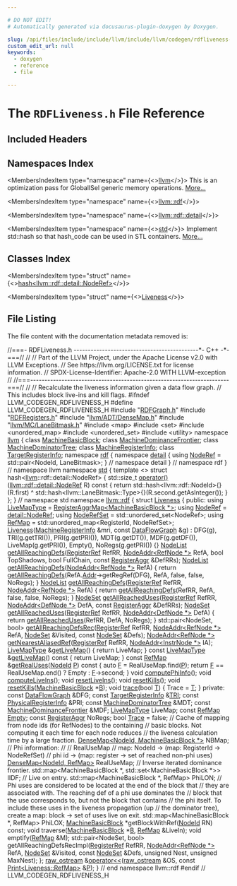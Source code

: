 ```yaml
---

# DO NOT EDIT!
# Automatically generated via docusaurus-plugin-doxygen by Doxygen.

slug: /api/files/include/include/llvm/include/llvm/codegen/rdfliveness-h
custom_edit_url: null
keywords:
  - doxygen
  - reference
  - file

---
```





# The `RDFLiveness.h` File Reference

<DoxygenPage pluginConfig={pluginConfig}>



## Included Headers

<IncludesList>
<IncludesListItem
  filePath="RDFGraph.h"
  permalink="/docs/api/files/include/include/llvm/include/llvm/codegen/rdfgraph-h"
  isLocal="true" />
<IncludesListItem
  filePath="RDFRegisters.h"
  permalink="/docs/api/files/include/include/llvm/include/llvm/codegen/rdfregisters-h"
  isLocal="true" />
<IncludesListItem
  filePath="llvm/ADT/DenseMap.h"
  permalink="/docs/api/files/include/include/llvm/include/llvm/adt/densemap-h"
  isLocal="true" />
<IncludesListItem
  filePath="llvm/MC/LaneBitmask.h"
  permalink="/docs/api/files/include/include/llvm/include/llvm/mc/lanebitmask-h"
  isLocal="true" />
<IncludesListItem
  filePath="map"
  permalink=""
  isLocal="false" />
<IncludesListItem
  filePath="set"
  permalink=""
  isLocal="false" />
<IncludesListItem
  filePath="unordered_map"
  permalink=""
  isLocal="false" />
<IncludesListItem
  filePath="unordered_set"
  permalink=""
  isLocal="false" />
<IncludesListItem
  filePath="utility"
  permalink=""
  isLocal="false" />
</IncludesList>

## Namespaces Index

<MembersIndex>

<MembersIndexItem
  type="namespace"
  name={<><a href="/docs/api/namespaces/llvm">llvm</a></>}>
This is an optimization pass for GlobalISel generic memory operations. <a href="/docs/api/namespaces/llvm/#details">More...</a>
</MembersIndexItem>

<MembersIndexItem
  type="namespace"
  name={<><a href="/docs/api/namespaces/llvm/rdf">llvm::rdf</a></>}>
</MembersIndexItem>

<MembersIndexItem
  type="namespace"
  name={<><a href="/docs/api/namespaces/llvm/rdf/detail">llvm::rdf::detail</a></>}>
</MembersIndexItem>

<MembersIndexItem
  type="namespace"
  name={<><a href="/docs/api/namespaces/std">std</a></>}>
Implement std::hash so that hash&#95;code can be used in STL containers. <a href="/docs/api/namespaces/std/#details">More...</a>
</MembersIndexItem>

</MembersIndex>

## Classes Index

<MembersIndex>

<MembersIndexItem
  type="struct"
  name={<><a href="/docs/api/structs/std/hash-0eab538aa3f1ce44622fad40416c3296">hash&lt;llvm::rdf::detail::NodeRef&gt;</a></>}>
</MembersIndexItem>

<MembersIndexItem
  type="struct"
  name={<><a href="/docs/api/structs/llvm/rdf/liveness">Liveness</a></>}>
</MembersIndexItem>

</MembersIndex>


## File Listing

The file content with the documentation metadata removed is:

<ProgramListing>

<Link id="l00001" /><CodeLine lineNumber="1"><Highlight kind="comment">//===- RDFLiveness.h --------------------------------------------&#42;- C++ -&#42;-===//</Highlight><Highlight kind="normal"></Highlight></CodeLine>
<Link id="l00002" /><CodeLine lineNumber="2"><Highlight kind="normal"></Highlight><Highlight kind="comment">//</Highlight><Highlight kind="normal"></Highlight></CodeLine>
<Link id="l00003" /><CodeLine lineNumber="3"><Highlight kind="normal"></Highlight><Highlight kind="comment">// Part of the LLVM Project, under the Apache License v2.0 with LLVM Exceptions.</Highlight><Highlight kind="normal"></Highlight></CodeLine>
<Link id="l00004" /><CodeLine lineNumber="4"><Highlight kind="normal"></Highlight><Highlight kind="comment">// See https://llvm.org/LICENSE.txt for license information.</Highlight><Highlight kind="normal"></Highlight></CodeLine>
<Link id="l00005" /><CodeLine lineNumber="5"><Highlight kind="normal"></Highlight><Highlight kind="comment">// SPDX-License-Identifier: Apache-2.0 WITH LLVM-exception</Highlight><Highlight kind="normal"></Highlight></CodeLine>
<Link id="l00006" /><CodeLine lineNumber="6"><Highlight kind="normal"></Highlight><Highlight kind="comment">//</Highlight><Highlight kind="normal"></Highlight></CodeLine>
<Link id="l00007" /><CodeLine lineNumber="7"><Highlight kind="normal"></Highlight><Highlight kind="comment">//===----------------------------------------------------------------------===//</Highlight><Highlight kind="normal"></Highlight></CodeLine>
<Link id="l00008" /><CodeLine lineNumber="8"><Highlight kind="normal"></Highlight><Highlight kind="comment">//</Highlight><Highlight kind="normal"></Highlight></CodeLine>
<Link id="l00009" /><CodeLine lineNumber="9"><Highlight kind="normal"></Highlight><Highlight kind="comment">// Recalculate the liveness information given a data flow graph.</Highlight><Highlight kind="normal"></Highlight></CodeLine>
<Link id="l00010" /><CodeLine lineNumber="10"><Highlight kind="normal"></Highlight><Highlight kind="comment">// This includes block live-ins and kill flags.</Highlight><Highlight kind="normal"></Highlight></CodeLine>
<Link id="l00011" /><CodeLine lineNumber="11"><Highlight kind="normal"></Highlight></CodeLine>
<Link id="l00012" /><CodeLine lineNumber="12"><Highlight kind="normal"></Highlight><Highlight kind="preprocessor">#ifndef LLVM&#95;CODEGEN&#95;RDFLIVENESS&#95;H</Highlight><Highlight kind="normal"></Highlight></CodeLine>
<Link id="l00013" /><CodeLine lineNumber="13"><Highlight kind="normal"></Highlight><Highlight kind="preprocessor">#define LLVM&#95;CODEGEN&#95;RDFLIVENESS&#95;H</Highlight><Highlight kind="normal"></Highlight></CodeLine>
<Link id="l00014" /><CodeLine lineNumber="14"><Highlight kind="normal"></Highlight></CodeLine>
<Link id="l00015" /><CodeLine lineNumber="15"><Highlight kind="normal"></Highlight><Highlight kind="preprocessor">#include &quot;<a href="/docs/api/files/include/include/llvm/include/llvm/codegen/rdfgraph-h">RDFGraph.h</a>&quot;</Highlight><Highlight kind="normal"></Highlight></CodeLine>
<Link id="l00016" /><CodeLine lineNumber="16"><Highlight kind="normal"></Highlight><Highlight kind="preprocessor">#include &quot;<a href="/docs/api/files/include/include/llvm/include/llvm/codegen/rdfregisters-h">RDFRegisters.h</a>&quot;</Highlight><Highlight kind="normal"></Highlight></CodeLine>
<Link id="l00017" /><CodeLine lineNumber="17"><Highlight kind="normal"></Highlight><Highlight kind="preprocessor">#include &quot;<a href="/docs/api/files/include/include/llvm/include/llvm/adt/densemap-h">llvm/ADT/DenseMap.h</a>&quot;</Highlight><Highlight kind="normal"></Highlight></CodeLine>
<Link id="l00018" /><CodeLine lineNumber="18"><Highlight kind="normal"></Highlight><Highlight kind="preprocessor">#include &quot;<a href="/docs/api/files/include/include/llvm/include/llvm/mc/lanebitmask-h">llvm/MC/LaneBitmask.h</a>&quot;</Highlight><Highlight kind="normal"></Highlight></CodeLine>
<Link id="l00019" /><CodeLine lineNumber="19"><Highlight kind="normal"></Highlight><Highlight kind="preprocessor">#include &lt;map&gt;</Highlight><Highlight kind="normal"></Highlight></CodeLine>
<Link id="l00020" /><CodeLine lineNumber="20"><Highlight kind="normal"></Highlight><Highlight kind="preprocessor">#include &lt;set&gt;</Highlight><Highlight kind="normal"></Highlight></CodeLine>
<Link id="l00021" /><CodeLine lineNumber="21"><Highlight kind="normal"></Highlight><Highlight kind="preprocessor">#include &lt;unordered&#95;map&gt;</Highlight><Highlight kind="normal"></Highlight></CodeLine>
<Link id="l00022" /><CodeLine lineNumber="22"><Highlight kind="normal"></Highlight><Highlight kind="preprocessor">#include &lt;unordered&#95;set&gt;</Highlight><Highlight kind="normal"></Highlight></CodeLine>
<Link id="l00023" /><CodeLine lineNumber="23"><Highlight kind="normal"></Highlight><Highlight kind="preprocessor">#include &lt;utility&gt;</Highlight><Highlight kind="normal"></Highlight></CodeLine>
<Link id="l00024" /><CodeLine lineNumber="24"><Highlight kind="normal"></Highlight></CodeLine>
<Link id="l00025" /><CodeLine lineNumber="25"><Highlight kind="normal"></Highlight><Highlight kind="keyword">namespace </Highlight><Highlight kind="normal"><a href="/docs/api/namespaces/llvm">llvm</a> &#123;</Highlight></CodeLine>
<Link id="l00026" /><CodeLine lineNumber="26"><Highlight kind="normal"></Highlight></CodeLine>
<Link id="l00027" /><CodeLine lineNumber="27"><Highlight kind="normal"></Highlight><Highlight kind="keyword">class </Highlight><Highlight kind="normal"><a href="/docs/api/classes/llvm/machinebasicblock">MachineBasicBlock</a>;</Highlight></CodeLine>
<Link id="l00028" /><CodeLine lineNumber="28"><Highlight kind="normal"></Highlight><Highlight kind="keyword">class </Highlight><Highlight kind="normal"><a href="/docs/api/classes/llvm/machinedominancefrontier">MachineDominanceFrontier</a>;</Highlight></CodeLine>
<Link id="l00029" /><CodeLine lineNumber="29"><Highlight kind="normal"></Highlight><Highlight kind="keyword">class </Highlight><Highlight kind="normal"><a href="/docs/api/classes/llvm/machinedominatortree">MachineDominatorTree</a>;</Highlight></CodeLine>
<Link id="l00030" /><CodeLine lineNumber="30"><Highlight kind="normal"></Highlight><Highlight kind="keyword">class </Highlight><Highlight kind="normal"><a href="/docs/api/classes/llvm/machineregisterinfo">MachineRegisterInfo</a>;</Highlight></CodeLine>
<Link id="l00031" /><CodeLine lineNumber="31"><Highlight kind="normal"></Highlight><Highlight kind="keyword">class </Highlight><Highlight kind="normal"><a href="/docs/api/classes/llvm/targetregisterinfo">TargetRegisterInfo</a>;</Highlight></CodeLine>
<Link id="l00032" /><CodeLine lineNumber="32"><Highlight kind="normal"></Highlight></CodeLine>
<Link id="l00033" /><CodeLine lineNumber="33"><Highlight kind="normal"></Highlight><Highlight kind="keyword">namespace </Highlight><Highlight kind="normal"><a href="/docs/api/namespaces/llvm/rdf">rdf</a> &#123;</Highlight></CodeLine>
<Link id="l00034" /><CodeLine lineNumber="34" lineLink="/docs/api/namespaces/llvm/rdf/detail"><Highlight kind="normal"></Highlight><Highlight kind="keyword">namespace </Highlight><Highlight kind="normal"><a href="/docs/api/namespaces/detail">detail</a> &#123;</Highlight></CodeLine>
<Link id="l00035" /><CodeLine lineNumber="35"><Highlight kind="normal"></Highlight></CodeLine>
<Link id="l00036" /><CodeLine lineNumber="36" lineLink="/docs/api/namespaces/llvm/rdf/detail/#a7f722f7078d3e80b2821b4a5460b5adf"><Highlight kind="normal"></Highlight><Highlight kind="keyword">using </Highlight><Highlight kind="normal"><a href="/docs/api/namespaces/llvm/rdf/detail/#a7f722f7078d3e80b2821b4a5460b5adf">NodeRef</a> = std::pair&lt;NodeId, LaneBitmask&gt;;</Highlight></CodeLine>
<Link id="l00037" /><CodeLine lineNumber="37"><Highlight kind="normal"></Highlight></CodeLine>
<Link id="l00038" /><CodeLine lineNumber="38"><Highlight kind="normal">&#125; </Highlight><Highlight kind="comment">// namespace detail</Highlight><Highlight kind="normal"></Highlight></CodeLine>
<Link id="l00039" /><CodeLine lineNumber="39"><Highlight kind="normal">&#125; </Highlight><Highlight kind="comment">// namespace rdf</Highlight><Highlight kind="normal"></Highlight></CodeLine>
<Link id="l00040" /><CodeLine lineNumber="40"><Highlight kind="normal">&#125; </Highlight><Highlight kind="comment">// namespace llvm</Highlight><Highlight kind="normal"></Highlight></CodeLine>
<Link id="l00041" /><CodeLine lineNumber="41"><Highlight kind="normal"></Highlight></CodeLine>
<Link id="l00042" /><CodeLine lineNumber="42"><Highlight kind="normal"></Highlight><Highlight kind="keyword">namespace </Highlight><Highlight kind="normal"><a href="/docs/api/namespaces/std">std</a> &#123;</Highlight></CodeLine>
<Link id="l00043" /><CodeLine lineNumber="43"><Highlight kind="normal"></Highlight></CodeLine>
<Link id="l00044" /><CodeLine lineNumber="44" lineLink="/docs/api/structs/std/hash-0eab538aa3f1ce44622fad40416c3296"><Highlight kind="normal"></Highlight><Highlight kind="keyword">template</Highlight><Highlight kind="normal"> &lt;&gt; </Highlight><Highlight kind="keyword">struct </Highlight><Highlight kind="normal">hash&lt;<a href="/docs/api/namespaces/llvm">llvm</a>::rdf::detail::NodeRef&gt; &#123;</Highlight></CodeLine>
<Link id="l00045" /><CodeLine lineNumber="45" lineLink="/docs/api/structs/std/hash-0eab538aa3f1ce44622fad40416c3296/#a5ae01da90d3b00779544c6beb248f100"><Highlight kind="normal">  std::size&#95;t <a href="/docs/api/structs/std/hash-0eab538aa3f1ce44622fad40416c3296/#a5ae01da90d3b00779544c6beb248f100">operator()</a>(<a href="/docs/api/namespaces/llvm/rdf/detail/#a7f722f7078d3e80b2821b4a5460b5adf">llvm::rdf::detail::NodeRef</a> R)</Highlight><Highlight kind="keyword"> const </Highlight><Highlight kind="normal">&#123;</Highlight></CodeLine>
<Link id="l00046" /><CodeLine lineNumber="46"><Highlight kind="normal">    </Highlight><Highlight kind="keywordflow">return</Highlight><Highlight kind="normal"> std::hash&lt;llvm::rdf::NodeId&gt;&#123;&#125;(R.first) ^</Highlight></CodeLine>
<Link id="l00047" /><CodeLine lineNumber="47"><Highlight kind="normal">           std::hash&lt;llvm::LaneBitmask::Type&gt;&#123;&#125;(R.second.getAsInteger());</Highlight></CodeLine>
<Link id="l00048" /><CodeLine lineNumber="48"><Highlight kind="normal">  &#125;</Highlight></CodeLine>
<Link id="l00049" /><CodeLine lineNumber="49"><Highlight kind="normal">&#125;;</Highlight></CodeLine>
<Link id="l00050" /><CodeLine lineNumber="50"><Highlight kind="normal"></Highlight></CodeLine>
<Link id="l00051" /><CodeLine lineNumber="51"><Highlight kind="normal">&#125; </Highlight><Highlight kind="comment">// namespace std</Highlight><Highlight kind="normal"></Highlight></CodeLine>
<Link id="l00052" /><CodeLine lineNumber="52"><Highlight kind="normal"></Highlight></CodeLine>
<Link id="l00053" /><CodeLine lineNumber="53"><Highlight kind="normal"></Highlight><Highlight kind="keyword">namespace </Highlight><Highlight kind="normal"><a href="/docs/api/namespaces/llvm/rdf">llvm::rdf</a> &#123;</Highlight></CodeLine>
<Link id="l00054" /><CodeLine lineNumber="54"><Highlight kind="normal"></Highlight></CodeLine>
<Link id="l00055" /><CodeLine lineNumber="55" lineLink="/docs/api/structs/llvm/rdf/liveness"><Highlight kind="normal"></Highlight><Highlight kind="keyword">struct </Highlight><Highlight kind="normal"><a href="/docs/api/structs/llvm/rdf/liveness/#a4b9cd23a5c66dc74c7abbd796884654c">Liveness</a> &#123;</Highlight></CodeLine>
<Link id="l00056" /><CodeLine lineNumber="56"><Highlight kind="normal"></Highlight><Highlight kind="keyword">public</Highlight><Highlight kind="normal">:</Highlight></CodeLine>
<Link id="l00057" /><CodeLine lineNumber="57" lineLink="/docs/api/structs/llvm/rdf/liveness/#a249a71f1e40218410ec7499c4f9bc964"><Highlight kind="normal">  </Highlight><Highlight kind="keyword">using </Highlight><Highlight kind="normal"><a href="/docs/api/structs/llvm/rdf/liveness/#a249a71f1e40218410ec7499c4f9bc964">LiveMapType</a> = <a href="/docs/api/structs/llvm/rdf/registeraggrmap">RegisterAggrMap&lt;MachineBasicBlock &#42;&gt;</a>;</Highlight></CodeLine>
<Link id="l00058" /><CodeLine lineNumber="58" lineLink="/docs/api/structs/llvm/rdf/liveness/#aa2a8f95ee08216cb26351e4f2a7a4447"><Highlight kind="normal">  </Highlight><Highlight kind="keyword">using </Highlight><Highlight kind="normal"><a href="/docs/api/structs/llvm/rdf/liveness/#aa2a8f95ee08216cb26351e4f2a7a4447">NodeRef</a> = <a href="/docs/api/namespaces/llvm/rdf/detail/#a7f722f7078d3e80b2821b4a5460b5adf">detail::NodeRef</a>;</Highlight></CodeLine>
<Link id="l00059" /><CodeLine lineNumber="59" lineLink="/docs/api/structs/llvm/rdf/liveness/#a0d9efe2288fe64a012fc86b3f188b73d"><Highlight kind="normal">  </Highlight><Highlight kind="keyword">using </Highlight><Highlight kind="normal"><a href="/docs/api/structs/llvm/rdf/liveness/#a0d9efe2288fe64a012fc86b3f188b73d">NodeRefSet</a> = std::unordered&#95;set&lt;NodeRef&gt;;</Highlight></CodeLine>
<Link id="l00060" /><CodeLine lineNumber="60" lineLink="/docs/api/structs/llvm/rdf/liveness/#ae0aea4a799ad5f9d4015066269451fb1"><Highlight kind="normal">  </Highlight><Highlight kind="keyword">using </Highlight><Highlight kind="normal"><a href="/docs/api/structs/llvm/rdf/liveness/#ae0aea4a799ad5f9d4015066269451fb1">RefMap</a> = std::unordered&#95;map&lt;RegisterId, NodeRefSet&gt;;</Highlight></CodeLine>
<Link id="l00061" /><CodeLine lineNumber="61"><Highlight kind="normal"></Highlight></CodeLine>
<Link id="l00062" /><CodeLine lineNumber="62" lineLink="/docs/api/structs/llvm/rdf/liveness/#a4b9cd23a5c66dc74c7abbd796884654c"><Highlight kind="normal">  <a href="/docs/api/structs/llvm/rdf/liveness/#a4b9cd23a5c66dc74c7abbd796884654c">Liveness</a>(<a href="/docs/api/classes/llvm/machineregisterinfo">MachineRegisterInfo</a> &amp;mri, </Highlight><Highlight kind="keyword">const</Highlight><Highlight kind="normal"> <a href="/docs/api/structs/llvm/rdf/dataflowgraph">DataFlowGraph</a> &amp;<a href="/docs/api/files/lib/lib/support/lib/support/blake3/blake3-portable-c/#ab5958fad499ed692422c66bb20000a39">g</a>)</Highlight></CodeLine>
<Link id="l00063" /><CodeLine lineNumber="63"><Highlight kind="normal">      : DFG(<a href="/docs/api/files/lib/lib/support/lib/support/blake3/blake3-portable-c/#ab5958fad499ed692422c66bb20000a39">g</a>), TRI(<a href="/docs/api/files/lib/lib/support/lib/support/blake3/blake3-portable-c/#ab5958fad499ed692422c66bb20000a39">g</a>.getTRI()), PRI(<a href="/docs/api/files/lib/lib/support/lib/support/blake3/blake3-portable-c/#ab5958fad499ed692422c66bb20000a39">g</a>.getPRI()), MDT(<a href="/docs/api/files/lib/lib/support/lib/support/blake3/blake3-portable-c/#ab5958fad499ed692422c66bb20000a39">g</a>.getDT()),</Highlight></CodeLine>
<Link id="l00064" /><CodeLine lineNumber="64"><Highlight kind="normal">        MDF(<a href="/docs/api/files/lib/lib/support/lib/support/blake3/blake3-portable-c/#ab5958fad499ed692422c66bb20000a39">g</a>.getDF()), LiveMap(<a href="/docs/api/files/lib/lib/support/lib/support/blake3/blake3-portable-c/#ab5958fad499ed692422c66bb20000a39">g</a>.getPRI()), Empty(), NoRegs(<a href="/docs/api/files/lib/lib/support/lib/support/blake3/blake3-portable-c/#ab5958fad499ed692422c66bb20000a39">g</a>.getPRI()) &#123;&#125;</Highlight></CodeLine>
<Link id="l00065" /><CodeLine lineNumber="65"><Highlight kind="normal"></Highlight></CodeLine>
<Link id="l00066" /><CodeLine lineNumber="66"><Highlight kind="normal">  <a href="/docs/api/namespaces/llvm/rdf/#ad18ad8bc2c127dd4844b3186233d68f5">NodeList</a> <a href="/docs/api/structs/llvm/rdf/liveness/#a0c3a1721c534dbc63fdc081a9365fd9c">getAllReachingDefs</a>(<a href="/docs/api/structs/llvm/rdf/registerref">RegisterRef</a> RefRR, <a href="/docs/api/structs/llvm/rdf/nodeaddr">NodeAddr&lt;RefNode &#42;&gt;</a> RefA,</Highlight></CodeLine>
<Link id="l00067" /><CodeLine lineNumber="67"><Highlight kind="normal">                              </Highlight><Highlight kind="keywordtype">bool</Highlight><Highlight kind="normal"> TopShadows, </Highlight><Highlight kind="keywordtype">bool</Highlight><Highlight kind="normal"> FullChain,</Highlight></CodeLine>
<Link id="l00068" /><CodeLine lineNumber="68"><Highlight kind="normal">                              </Highlight><Highlight kind="keyword">const</Highlight><Highlight kind="normal"> <a href="/docs/api/structs/llvm/rdf/registeraggr">RegisterAggr</a> &amp;DefRRs);</Highlight></CodeLine>
<Link id="l00069" /><CodeLine lineNumber="69"><Highlight kind="normal"></Highlight></CodeLine>
<Link id="l00070" /><CodeLine lineNumber="70" lineLink="/docs/api/structs/llvm/rdf/liveness/#a2950ed09c69131f420a4eec16bdd2f83"><Highlight kind="normal">  <a href="/docs/api/namespaces/llvm/rdf/#ad18ad8bc2c127dd4844b3186233d68f5">NodeList</a> <a href="/docs/api/structs/llvm/rdf/liveness/#a2950ed09c69131f420a4eec16bdd2f83">getAllReachingDefs</a>(<a href="/docs/api/structs/llvm/rdf/nodeaddr">NodeAddr&lt;RefNode &#42;&gt;</a> RefA) &#123;</Highlight></CodeLine>
<Link id="l00071" /><CodeLine lineNumber="71"><Highlight kind="normal">    </Highlight><Highlight kind="keywordflow">return</Highlight><Highlight kind="normal"> <a href="/docs/api/structs/llvm/rdf/liveness/#a0c3a1721c534dbc63fdc081a9365fd9c">getAllReachingDefs</a>(RefA.<a href="/docs/api/structs/llvm/rdf/nodeaddr/#a150c10db309dcfa7a1093dc0c698d663">Addr</a>-&gt;getRegRef(DFG), RefA, </Highlight><Highlight kind="keyword">false</Highlight><Highlight kind="normal">, </Highlight><Highlight kind="keyword">false</Highlight><Highlight kind="normal">,</Highlight></CodeLine>
<Link id="l00072" /><CodeLine lineNumber="72"><Highlight kind="normal">                              NoRegs);</Highlight></CodeLine>
<Link id="l00073" /><CodeLine lineNumber="73"><Highlight kind="normal">  &#125;</Highlight></CodeLine>
<Link id="l00074" /><CodeLine lineNumber="74"><Highlight kind="normal"></Highlight></CodeLine>
<Link id="l00075" /><CodeLine lineNumber="75" lineLink="/docs/api/structs/llvm/rdf/liveness/#aa49fbda3592d7a42088a682a5e8b3453"><Highlight kind="normal">  <a href="/docs/api/namespaces/llvm/rdf/#ad18ad8bc2c127dd4844b3186233d68f5">NodeList</a> <a href="/docs/api/structs/llvm/rdf/liveness/#aa49fbda3592d7a42088a682a5e8b3453">getAllReachingDefs</a>(<a href="/docs/api/structs/llvm/rdf/registerref">RegisterRef</a> RefRR, <a href="/docs/api/structs/llvm/rdf/nodeaddr">NodeAddr&lt;RefNode &#42;&gt;</a> RefA) &#123;</Highlight></CodeLine>
<Link id="l00076" /><CodeLine lineNumber="76"><Highlight kind="normal">    </Highlight><Highlight kind="keywordflow">return</Highlight><Highlight kind="normal"> <a href="/docs/api/structs/llvm/rdf/liveness/#a0c3a1721c534dbc63fdc081a9365fd9c">getAllReachingDefs</a>(RefRR, RefA, </Highlight><Highlight kind="keyword">false</Highlight><Highlight kind="normal">, </Highlight><Highlight kind="keyword">false</Highlight><Highlight kind="normal">, NoRegs);</Highlight></CodeLine>
<Link id="l00077" /><CodeLine lineNumber="77"><Highlight kind="normal">  &#125;</Highlight></CodeLine>
<Link id="l00078" /><CodeLine lineNumber="78"><Highlight kind="normal"></Highlight></CodeLine>
<Link id="l00079" /><CodeLine lineNumber="79"><Highlight kind="normal">  <a href="/docs/api/namespaces/llvm/rdf/#ad11f45edf83605cb43ad18e1802fe8bc">NodeSet</a> <a href="/docs/api/structs/llvm/rdf/liveness/#af948ed7c1cd7c55a1e8cb255d8742936">getAllReachedUses</a>(<a href="/docs/api/structs/llvm/rdf/registerref">RegisterRef</a> RefRR, <a href="/docs/api/structs/llvm/rdf/nodeaddr">NodeAddr&lt;DefNode &#42;&gt;</a> DefA,</Highlight></CodeLine>
<Link id="l00080" /><CodeLine lineNumber="80"><Highlight kind="normal">                            </Highlight><Highlight kind="keyword">const</Highlight><Highlight kind="normal"> <a href="/docs/api/structs/llvm/rdf/registeraggr">RegisterAggr</a> &amp;DefRRs);</Highlight></CodeLine>
<Link id="l00081" /><CodeLine lineNumber="81"><Highlight kind="normal"></Highlight></CodeLine>
<Link id="l00082" /><CodeLine lineNumber="82" lineLink="/docs/api/structs/llvm/rdf/liveness/#ab9ca653428d94b8f0622950fd1f4879e"><Highlight kind="normal">  <a href="/docs/api/namespaces/llvm/rdf/#ad11f45edf83605cb43ad18e1802fe8bc">NodeSet</a> <a href="/docs/api/structs/llvm/rdf/liveness/#ab9ca653428d94b8f0622950fd1f4879e">getAllReachedUses</a>(<a href="/docs/api/structs/llvm/rdf/registerref">RegisterRef</a> RefRR, <a href="/docs/api/structs/llvm/rdf/nodeaddr">NodeAddr&lt;DefNode &#42;&gt;</a> DefA) &#123;</Highlight></CodeLine>
<Link id="l00083" /><CodeLine lineNumber="83"><Highlight kind="normal">    </Highlight><Highlight kind="keywordflow">return</Highlight><Highlight kind="normal"> <a href="/docs/api/structs/llvm/rdf/liveness/#af948ed7c1cd7c55a1e8cb255d8742936">getAllReachedUses</a>(RefRR, DefA, NoRegs);</Highlight></CodeLine>
<Link id="l00084" /><CodeLine lineNumber="84"><Highlight kind="normal">  &#125;</Highlight></CodeLine>
<Link id="l00085" /><CodeLine lineNumber="85"><Highlight kind="normal"></Highlight></CodeLine>
<Link id="l00086" /><CodeLine lineNumber="86"><Highlight kind="normal">  std::pair&lt;NodeSet, bool&gt; <a href="/docs/api/structs/llvm/rdf/liveness/#aac4e993a140f158582dba7baf107a59e">getAllReachingDefsRec</a>(<a href="/docs/api/structs/llvm/rdf/registerref">RegisterRef</a> RefRR,</Highlight></CodeLine>
<Link id="l00087" /><CodeLine lineNumber="87"><Highlight kind="normal">                                                 <a href="/docs/api/structs/llvm/rdf/nodeaddr">NodeAddr&lt;RefNode &#42;&gt;</a> RefA,</Highlight></CodeLine>
<Link id="l00088" /><CodeLine lineNumber="88"><Highlight kind="normal">                                                 <a href="/docs/api/namespaces/llvm/rdf/#ad11f45edf83605cb43ad18e1802fe8bc">NodeSet</a> &amp;Visited,</Highlight></CodeLine>
<Link id="l00089" /><CodeLine lineNumber="89"><Highlight kind="normal">                                                 </Highlight><Highlight kind="keyword">const</Highlight><Highlight kind="normal"> <a href="/docs/api/namespaces/llvm/rdf/#ad11f45edf83605cb43ad18e1802fe8bc">NodeSet</a> &amp;Defs);</Highlight></CodeLine>
<Link id="l00090" /><CodeLine lineNumber="90"><Highlight kind="normal"></Highlight></CodeLine>
<Link id="l00091" /><CodeLine lineNumber="91"><Highlight kind="normal">  <a href="/docs/api/structs/llvm/rdf/nodeaddr">NodeAddr&lt;RefNode &#42;&gt;</a> <a href="/docs/api/structs/llvm/rdf/liveness/#a186be9b537ac3f4112ac6ea3d610ddf3">getNearestAliasedRef</a>(<a href="/docs/api/structs/llvm/rdf/registerref">RegisterRef</a> RefRR,</Highlight></CodeLine>
<Link id="l00092" /><CodeLine lineNumber="92"><Highlight kind="normal">                                           <a href="/docs/api/structs/llvm/rdf/nodeaddr">NodeAddr&lt;InstrNode &#42;&gt;</a> IA);</Highlight></CodeLine>
<Link id="l00093" /><CodeLine lineNumber="93"><Highlight kind="normal"></Highlight></CodeLine>
<Link id="l00094" /><CodeLine lineNumber="94" lineLink="/docs/api/structs/llvm/rdf/liveness/#a0adc90650207b3fccdf0c4b9c0a14e32"><Highlight kind="normal">  <a href="/docs/api/structs/llvm/rdf/liveness/#a249a71f1e40218410ec7499c4f9bc964">LiveMapType</a> &amp;<a href="/docs/api/structs/llvm/rdf/liveness/#a0adc90650207b3fccdf0c4b9c0a14e32">getLiveMap</a>() &#123; </Highlight><Highlight kind="keywordflow">return</Highlight><Highlight kind="normal"> LiveMap; &#125;</Highlight></CodeLine>
<Link id="l00095" /><CodeLine lineNumber="95" lineLink="/docs/api/structs/llvm/rdf/liveness/#af77d8d402d78d607179aa6ae6d78cb9f"><Highlight kind="normal">  </Highlight><Highlight kind="keyword">const</Highlight><Highlight kind="normal"> <a href="/docs/api/structs/llvm/rdf/liveness/#a249a71f1e40218410ec7499c4f9bc964">LiveMapType</a> &amp;<a href="/docs/api/structs/llvm/rdf/liveness/#af77d8d402d78d607179aa6ae6d78cb9f">getLiveMap</a>()</Highlight><Highlight kind="keyword"> const </Highlight><Highlight kind="normal">&#123; </Highlight><Highlight kind="keywordflow">return</Highlight><Highlight kind="normal"> LiveMap; &#125;</Highlight></CodeLine>
<Link id="l00096" /><CodeLine lineNumber="96"><Highlight kind="normal"></Highlight></CodeLine>
<Link id="l00097" /><CodeLine lineNumber="97" lineLink="/docs/api/structs/llvm/rdf/liveness/#a0f55e6f1df33ecbd8db05a5d720f6d3d"><Highlight kind="normal">  </Highlight><Highlight kind="keyword">const</Highlight><Highlight kind="normal"> <a href="/docs/api/structs/llvm/rdf/liveness/#ae0aea4a799ad5f9d4015066269451fb1">RefMap</a> &amp;<a href="/docs/api/structs/llvm/rdf/liveness/#a0f55e6f1df33ecbd8db05a5d720f6d3d">getRealUses</a>(<a href="/docs/api/namespaces/llvm/rdf/#a9c5c1abf54c7f5aaf8add770214aba5d">NodeId</a> <a href="/docs/api/files/lib/lib/option/option-cpp/#a04665169063c8ca1f2ea96c27fc7c2b2">P</a>)</Highlight><Highlight kind="keyword"> const </Highlight><Highlight kind="normal">&#123;</Highlight></CodeLine>
<Link id="l00098" /><CodeLine lineNumber="98"><Highlight kind="normal">    </Highlight><Highlight kind="keyword">auto</Highlight><Highlight kind="normal"> <a href="/docs/api/files/lib/lib/support/md5-cpp/#a96d73bbd7af15cb1fc38c3f4a3bd82e9">F</a> = RealUseMap.find(<a href="/docs/api/files/lib/lib/option/option-cpp/#a04665169063c8ca1f2ea96c27fc7c2b2">P</a>);</Highlight></CodeLine>
<Link id="l00099" /><CodeLine lineNumber="99"><Highlight kind="normal">    </Highlight><Highlight kind="keywordflow">return</Highlight><Highlight kind="normal"> <a href="/docs/api/files/lib/lib/support/md5-cpp/#a96d73bbd7af15cb1fc38c3f4a3bd82e9">F</a> == RealUseMap.end() ? Empty : <a href="/docs/api/files/lib/lib/support/md5-cpp/#a96d73bbd7af15cb1fc38c3f4a3bd82e9">F</a>-&gt;second;</Highlight></CodeLine>
<Link id="l00100" /><CodeLine lineNumber="100"><Highlight kind="normal">  &#125;</Highlight></CodeLine>
<Link id="l00101" /><CodeLine lineNumber="101"><Highlight kind="normal"></Highlight></CodeLine>
<Link id="l00102" /><CodeLine lineNumber="102"><Highlight kind="normal">  </Highlight><Highlight kind="keywordtype">void</Highlight><Highlight kind="normal"> <a href="/docs/api/structs/llvm/rdf/liveness/#aa36c6486058550c0b2c5f347e5f0e48b">computePhiInfo</a>();</Highlight></CodeLine>
<Link id="l00103" /><CodeLine lineNumber="103"><Highlight kind="normal">  </Highlight><Highlight kind="keywordtype">void</Highlight><Highlight kind="normal"> <a href="/docs/api/structs/llvm/rdf/liveness/#ac020365416d380fdc2b913c0daf4691b">computeLiveIns</a>();</Highlight></CodeLine>
<Link id="l00104" /><CodeLine lineNumber="104"><Highlight kind="normal">  </Highlight><Highlight kind="keywordtype">void</Highlight><Highlight kind="normal"> <a href="/docs/api/structs/llvm/rdf/liveness/#a6c8700f31ee8c2ff5f803bb291b8fd03">resetLiveIns</a>();</Highlight></CodeLine>
<Link id="l00105" /><CodeLine lineNumber="105"><Highlight kind="normal">  </Highlight><Highlight kind="keywordtype">void</Highlight><Highlight kind="normal"> <a href="/docs/api/structs/llvm/rdf/liveness/#a6b1afbb10a278d481f7c846a46c36bb9">resetKills</a>();</Highlight></CodeLine>
<Link id="l00106" /><CodeLine lineNumber="106"><Highlight kind="normal">  </Highlight><Highlight kind="keywordtype">void</Highlight><Highlight kind="normal"> <a href="/docs/api/structs/llvm/rdf/liveness/#a6b1afbb10a278d481f7c846a46c36bb9">resetKills</a>(<a href="/docs/api/classes/llvm/machinebasicblock">MachineBasicBlock</a> &#42;<a href="/docs/api/files/lib/lib/ir/builtingcs-cpp/#ae76959fe811ba090de4cba69ac00f1da">B</a>);</Highlight></CodeLine>
<Link id="l00107" /><CodeLine lineNumber="107"><Highlight kind="normal"></Highlight></CodeLine>
<Link id="l00108" /><CodeLine lineNumber="108" lineLink="/docs/api/structs/llvm/rdf/liveness/#acc708f1262244491ed2a9eb747454116"><Highlight kind="normal">  </Highlight><Highlight kind="keywordtype">void</Highlight><Highlight kind="normal"> <a href="/docs/api/structs/llvm/rdf/liveness/#acc708f1262244491ed2a9eb747454116">trace</a>(</Highlight><Highlight kind="keywordtype">bool</Highlight><Highlight kind="normal"> <a href="/docs/api/files/lib/lib/target/lib/target/mips/mips16isellowering-cpp/#a0acb682b8260ab1c60b918599864e2e5">T</a>) &#123; Trace = <a href="/docs/api/files/lib/lib/target/lib/target/mips/mips16isellowering-cpp/#a0acb682b8260ab1c60b918599864e2e5">T</a>; &#125;</Highlight></CodeLine>
<Link id="l00109" /><CodeLine lineNumber="109"><Highlight kind="normal"></Highlight></CodeLine>
<Link id="l00110" /><CodeLine lineNumber="110"><Highlight kind="normal"></Highlight><Highlight kind="keyword">private</Highlight><Highlight kind="normal">:</Highlight></CodeLine>
<Link id="l00111" /><CodeLine lineNumber="111"><Highlight kind="normal">  </Highlight><Highlight kind="keyword">const</Highlight><Highlight kind="normal"> <a href="/docs/api/structs/llvm/rdf/dataflowgraph">DataFlowGraph</a> &amp;DFG;</Highlight></CodeLine>
<Link id="l00112" /><CodeLine lineNumber="112"><Highlight kind="normal">  </Highlight><Highlight kind="keyword">const</Highlight><Highlight kind="normal"> <a href="/docs/api/classes/llvm/targetregisterinfo">TargetRegisterInfo</a> &amp;<a href="/docs/api/files/lib/lib/codegen/machinesink-cpp/#a0f36ed1bc17fc1aa97fe291c439a0698">TRI</a>;</Highlight></CodeLine>
<Link id="l00113" /><CodeLine lineNumber="113"><Highlight kind="normal">  </Highlight><Highlight kind="keyword">const</Highlight><Highlight kind="normal"> <a href="/docs/api/structs/llvm/rdf/physicalregisterinfo">PhysicalRegisterInfo</a> &amp;PRI;</Highlight></CodeLine>
<Link id="l00114" /><CodeLine lineNumber="114"><Highlight kind="normal">  </Highlight><Highlight kind="keyword">const</Highlight><Highlight kind="normal"> <a href="/docs/api/classes/llvm/machinedominatortree">MachineDominatorTree</a> &amp;MDT;</Highlight></CodeLine>
<Link id="l00115" /><CodeLine lineNumber="115"><Highlight kind="normal">  </Highlight><Highlight kind="keyword">const</Highlight><Highlight kind="normal"> <a href="/docs/api/classes/llvm/machinedominancefrontier">MachineDominanceFrontier</a> &amp;MDF;</Highlight></CodeLine>
<Link id="l00116" /><CodeLine lineNumber="116"><Highlight kind="normal">  <a href="/docs/api/structs/llvm/rdf/liveness/#a249a71f1e40218410ec7499c4f9bc964">LiveMapType</a> LiveMap;</Highlight></CodeLine>
<Link id="l00117" /><CodeLine lineNumber="117"><Highlight kind="normal">  </Highlight><Highlight kind="keyword">const</Highlight><Highlight kind="normal"> <a href="/docs/api/structs/llvm/rdf/liveness/#ae0aea4a799ad5f9d4015066269451fb1">RefMap</a> <a href="/docs/api/files/lib/lib/debuginfo/lib/debuginfo/codeview/typehashing-cpp/#a066f917f4a73ce07260b0e4262be92ba">Empty</a>;</Highlight></CodeLine>
<Link id="l00118" /><CodeLine lineNumber="118"><Highlight kind="normal">  </Highlight><Highlight kind="keyword">const</Highlight><Highlight kind="normal"> <a href="/docs/api/structs/llvm/rdf/registeraggr">RegisterAggr</a> NoRegs;</Highlight></CodeLine>
<Link id="l00119" /><CodeLine lineNumber="119"><Highlight kind="normal">  </Highlight><Highlight kind="keywordtype">bool</Highlight><Highlight kind="normal"> <a href="/docs/api/classes/llvm/trace">Trace</a> = </Highlight><Highlight kind="keyword">false</Highlight><Highlight kind="normal">;</Highlight></CodeLine>
<Link id="l00120" /><CodeLine lineNumber="120"><Highlight kind="normal"></Highlight></CodeLine>
<Link id="l00121" /><CodeLine lineNumber="121"><Highlight kind="normal">  </Highlight><Highlight kind="comment">// Cache of mapping from node ids (for RefNodes) to the containing</Highlight><Highlight kind="normal"></Highlight></CodeLine>
<Link id="l00122" /><CodeLine lineNumber="122"><Highlight kind="normal">  </Highlight><Highlight kind="comment">// basic blocks. Not computing it each time for each node reduces</Highlight><Highlight kind="normal"></Highlight></CodeLine>
<Link id="l00123" /><CodeLine lineNumber="123"><Highlight kind="normal">  </Highlight><Highlight kind="comment">// the liveness calculation time by a large fraction.</Highlight><Highlight kind="normal"></Highlight></CodeLine>
<Link id="l00124" /><CodeLine lineNumber="124"><Highlight kind="normal">  <a href="/docs/api/classes/llvm/densemap">DenseMap&lt;NodeId, MachineBasicBlock &#42;&gt;</a> NBMap;</Highlight></CodeLine>
<Link id="l00125" /><CodeLine lineNumber="125"><Highlight kind="normal"></Highlight></CodeLine>
<Link id="l00126" /><CodeLine lineNumber="126"><Highlight kind="normal">  </Highlight><Highlight kind="comment">// Phi information:</Highlight><Highlight kind="normal"></Highlight></CodeLine>
<Link id="l00127" /><CodeLine lineNumber="127"><Highlight kind="normal">  </Highlight><Highlight kind="comment">//</Highlight><Highlight kind="normal"></Highlight></CodeLine>
<Link id="l00128" /><CodeLine lineNumber="128"><Highlight kind="normal">  </Highlight><Highlight kind="comment">// RealUseMap</Highlight><Highlight kind="normal"></Highlight></CodeLine>
<Link id="l00129" /><CodeLine lineNumber="129"><Highlight kind="normal">  </Highlight><Highlight kind="comment">// map: NodeId -&gt; (map: RegisterId -&gt; NodeRefSet)</Highlight><Highlight kind="normal"></Highlight></CodeLine>
<Link id="l00130" /><CodeLine lineNumber="130"><Highlight kind="normal">  </Highlight><Highlight kind="comment">//      phi id -&gt; (map: register -&gt; set of reached non-phi uses)</Highlight><Highlight kind="normal"></Highlight></CodeLine>
<Link id="l00131" /><CodeLine lineNumber="131"><Highlight kind="normal">  <a href="/docs/api/classes/llvm/densemap">DenseMap&lt;NodeId, RefMap&gt;</a> RealUseMap;</Highlight></CodeLine>
<Link id="l00132" /><CodeLine lineNumber="132"><Highlight kind="normal"></Highlight></CodeLine>
<Link id="l00133" /><CodeLine lineNumber="133"><Highlight kind="normal">  </Highlight><Highlight kind="comment">// Inverse iterated dominance frontier.</Highlight><Highlight kind="normal"></Highlight></CodeLine>
<Link id="l00134" /><CodeLine lineNumber="134"><Highlight kind="normal">  std::map&lt;MachineBasicBlock &#42;, std::set&lt;MachineBasicBlock &#42;&gt;&gt; IIDF;</Highlight></CodeLine>
<Link id="l00135" /><CodeLine lineNumber="135"><Highlight kind="normal"></Highlight></CodeLine>
<Link id="l00136" /><CodeLine lineNumber="136"><Highlight kind="normal">  </Highlight><Highlight kind="comment">// Live on entry.</Highlight><Highlight kind="normal"></Highlight></CodeLine>
<Link id="l00137" /><CodeLine lineNumber="137"><Highlight kind="normal">  std::map&lt;MachineBasicBlock &#42;, RefMap&gt; PhiLON;</Highlight></CodeLine>
<Link id="l00138" /><CodeLine lineNumber="138"><Highlight kind="normal"></Highlight></CodeLine>
<Link id="l00139" /><CodeLine lineNumber="139"><Highlight kind="normal">  </Highlight><Highlight kind="comment">// Phi uses are considered to be located at the end of the block that</Highlight><Highlight kind="normal"></Highlight></CodeLine>
<Link id="l00140" /><CodeLine lineNumber="140"><Highlight kind="normal">  </Highlight><Highlight kind="comment">// they are associated with. The reaching def of a phi use dominates the</Highlight><Highlight kind="normal"></Highlight></CodeLine>
<Link id="l00141" /><CodeLine lineNumber="141"><Highlight kind="normal">  </Highlight><Highlight kind="comment">// block that the use corresponds to, but not the block that contains</Highlight><Highlight kind="normal"></Highlight></CodeLine>
<Link id="l00142" /><CodeLine lineNumber="142"><Highlight kind="normal">  </Highlight><Highlight kind="comment">// the phi itself. To include these uses in the liveness propagation (up</Highlight><Highlight kind="normal"></Highlight></CodeLine>
<Link id="l00143" /><CodeLine lineNumber="143"><Highlight kind="normal">  </Highlight><Highlight kind="comment">// the dominator tree), create a map: block -&gt; set of uses live on exit.</Highlight><Highlight kind="normal"></Highlight></CodeLine>
<Link id="l00144" /><CodeLine lineNumber="144"><Highlight kind="normal">  std::map&lt;MachineBasicBlock &#42;, RefMap&gt; PhiLOX;</Highlight></CodeLine>
<Link id="l00145" /><CodeLine lineNumber="145"><Highlight kind="normal"></Highlight></CodeLine>
<Link id="l00146" /><CodeLine lineNumber="146"><Highlight kind="normal">  <a href="/docs/api/classes/llvm/machinebasicblock">MachineBasicBlock</a> &#42;getBlockWithRef(<a href="/docs/api/namespaces/llvm/rdf/#a9c5c1abf54c7f5aaf8add770214aba5d">NodeId</a> RN) </Highlight><Highlight kind="keyword">const</Highlight><Highlight kind="normal">;</Highlight></CodeLine>
<Link id="l00147" /><CodeLine lineNumber="147"><Highlight kind="normal">  </Highlight><Highlight kind="keywordtype">void</Highlight><Highlight kind="normal"> traverse(<a href="/docs/api/classes/llvm/machinebasicblock">MachineBasicBlock</a> &#42;<a href="/docs/api/files/lib/lib/ir/builtingcs-cpp/#ae76959fe811ba090de4cba69ac00f1da">B</a>, <a href="/docs/api/structs/llvm/rdf/liveness/#ae0aea4a799ad5f9d4015066269451fb1">RefMap</a> &amp;LiveIn);</Highlight></CodeLine>
<Link id="l00148" /><CodeLine lineNumber="148"><Highlight kind="normal">  </Highlight><Highlight kind="keywordtype">void</Highlight><Highlight kind="normal"> emptify(<a href="/docs/api/structs/llvm/rdf/liveness/#ae0aea4a799ad5f9d4015066269451fb1">RefMap</a> &amp;M);</Highlight></CodeLine>
<Link id="l00149" /><CodeLine lineNumber="149"><Highlight kind="normal"></Highlight></CodeLine>
<Link id="l00150" /><CodeLine lineNumber="150"><Highlight kind="normal">  std::pair&lt;NodeSet, bool&gt;</Highlight></CodeLine>
<Link id="l00151" /><CodeLine lineNumber="151"><Highlight kind="normal">  getAllReachingDefsRecImpl(<a href="/docs/api/structs/llvm/rdf/registerref">RegisterRef</a> RefRR, <a href="/docs/api/structs/llvm/rdf/nodeaddr">NodeAddr&lt;RefNode &#42;&gt;</a> RefA,</Highlight></CodeLine>
<Link id="l00152" /><CodeLine lineNumber="152"><Highlight kind="normal">                            <a href="/docs/api/namespaces/llvm/rdf/#ad11f45edf83605cb43ad18e1802fe8bc">NodeSet</a> &amp;Visited, </Highlight><Highlight kind="keyword">const</Highlight><Highlight kind="normal"> <a href="/docs/api/namespaces/llvm/rdf/#ad11f45edf83605cb43ad18e1802fe8bc">NodeSet</a> &amp;Defs,</Highlight></CodeLine>
<Link id="l00153" /><CodeLine lineNumber="153"><Highlight kind="normal">                            </Highlight><Highlight kind="keywordtype">unsigned</Highlight><Highlight kind="normal"> Nest, </Highlight><Highlight kind="keywordtype">unsigned</Highlight><Highlight kind="normal"> MaxNest);</Highlight></CodeLine>
<Link id="l00154" /><CodeLine lineNumber="154"><Highlight kind="normal">&#125;;</Highlight></CodeLine>
<Link id="l00155" /><CodeLine lineNumber="155"><Highlight kind="normal"></Highlight></CodeLine>
<Link id="l00156" /><CodeLine lineNumber="156"><Highlight kind="normal"><a href="/docs/api/classes/llvm/raw-ostream">raw&#95;ostream</a> &amp;<a href="/docs/api/namespaces/llvm/rdf/#aca1a8bfc71005133d8e0a7d1d5dd0d0a">operator&lt;&lt;</a>(<a href="/docs/api/classes/llvm/raw-ostream">raw&#95;ostream</a> &amp;OS, </Highlight><Highlight kind="keyword">const</Highlight><Highlight kind="normal"> <a href="/docs/api/namespaces/llvm/rdf/#a51d767cf7aced5470bd37a0ff02545a7">Print&lt;Liveness::RefMap&gt;</a> &amp;<a href="/docs/api/files/lib/lib/option/option-cpp/#a04665169063c8ca1f2ea96c27fc7c2b2">P</a>);</Highlight></CodeLine>
<Link id="l00157" /><CodeLine lineNumber="157"><Highlight kind="normal"></Highlight></CodeLine>
<Link id="l00158" /><CodeLine lineNumber="158"><Highlight kind="normal">&#125; </Highlight><Highlight kind="comment">// end namespace llvm::rdf</Highlight><Highlight kind="normal"></Highlight></CodeLine>
<Link id="l00159" /><CodeLine lineNumber="159"><Highlight kind="normal"></Highlight></CodeLine>
<Link id="l00160" /><CodeLine lineNumber="160"><Highlight kind="normal"></Highlight><Highlight kind="preprocessor">#endif </Highlight><Highlight kind="comment">// LLVM&#95;CODEGEN&#95;RDFLIVENESS&#95;H</Highlight><Highlight kind="normal"></Highlight></CodeLine>

</ProgramListing>

</DoxygenPage>
